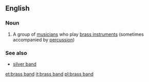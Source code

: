 ==English==

===Noun===
{{wikipedia}}
{{en-noun|head=[[brass]] [[band]]}}

# {{music}} A group of [[musician]]s who play [[brass instrument]]s (sometimes accompanied by [[percussion]])

===See also===
* [[silver band]]

[[et:brass band]]
[[it:brass band]]
[[pl:brass band]]